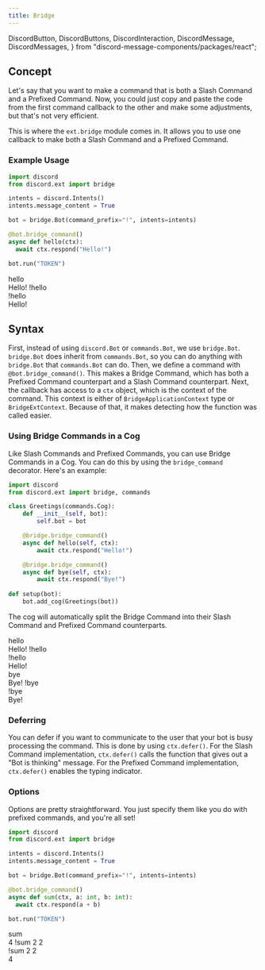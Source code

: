 ```yaml
---
title: Bridge
---
```


  DiscordButton,
  DiscordButtons,
  DiscordInteraction,
  DiscordMessage,
  DiscordMessages,
} from "discord-message-components/packages/react";


## Concept

Let's say that you want to make a command that is both a Slash Command and a Prefixed Command. Now, you could just copy and paste the code from the first command callback to the other and make some adjustments, but that's not very efficient.

This is where the `ext.bridge` module comes in. It allows you to use one callback to make both a Slash Command and a Prefixed Command.

### Example Usage

```python
import discord
from discord.ext import bridge

intents = discord.Intents()
intents.message_content = True

bot = bridge.Bot(command_prefix="!", intents=intents)

@bot.bridge_command()
async def hello(ctx):
  await ctx.respond("Hello!")

bot.run("TOKEN")
```

<DiscordComponent>
  <DiscordMessage profile="robocord" bot>
    <div slot="interactions">
      <DiscordInteraction profile="bob" command>
        hello
      </DiscordInteraction>
    </div>
    Hello!
  </DiscordMessage>

<DiscordMessage profile="bob">
    !hello
  </DiscordMessage>

<DiscordMessage profile="robocord" bot>
    <div slot="interactions">
      <DiscordInteraction profile="bob" highlight>
        !hello
      </DiscordInteraction>
    </div>
    Hello!
  </DiscordMessage>
</DiscordComponent>

## Syntax

First, instead of using `discord.Bot` or `commands.Bot`, we use `bridge.Bot`. `bridge.Bot` does inherit from `commands.Bot`, so you can do anything with `bridge.Bot` that `commands.Bot` can do.
Then, we define a command with `@bot.bridge_command()`. This makes a Bridge Command, which has both a Prefixed Command counterpart and a Slash Command counterpart.
Next, the callback has access to a `ctx` object, which is the context of the command. This context is either of `BridgeApplicationContext` type or `BridgeExtContext`. Because of that, it makes detecting how the function was called easier.

### Using Bridge Commands in a Cog

Like Slash Commands and Prefixed Commands, you can use Bridge Commands in a Cog. You can do this by using the `bridge_command` decorator. Here's an example:

```python
import discord
from discord.ext import bridge, commands

class Greetings(commands.Cog):
    def __init__(self, bot):
        self.bot = bot

    @bridge.bridge_command()
    async def hello(self, ctx):
        await ctx.respond("Hello!")

    @bridge.bridge_command()
    async def bye(self, ctx):
        await ctx.respond("Bye!")
        
def setup(bot):
    bot.add_cog(Greetings(bot))
```

The cog will automatically split the Bridge Command into their Slash Command and Prefixed Command counterparts.

<DiscordComponent>
  <DiscordMessage profile="robocord" bot>
    <div slot="interactions">
      <DiscordInteraction profile="bob" command>
        hello
      </DiscordInteraction>
    </div>
    Hello!
  </DiscordMessage>

<DiscordMessage profile="bob">
    !hello
  </DiscordMessage>

<DiscordMessage profile="robocord" bot>
    <div slot="interactions">
      <DiscordInteraction profile="bob" highlight>
        !hello
      </DiscordInteraction>
    </div>
    Hello!
  </DiscordMessage>

<DiscordMessage profile="robocord" bot>
    <div slot="interactions">
      <DiscordInteraction profile="bob" command>
        bye
      </DiscordInteraction>
    </div>
    Bye!
  </DiscordMessage>

<DiscordMessage profile="bob">
    !bye
  </DiscordMessage>

<DiscordMessage profile="robocord" bot>
    <div slot="interactions">
      <DiscordInteraction profile="bob" highlight>
        !bye
      </DiscordInteraction>
    </div>
    Bye!
  </DiscordMessage>
</DiscordComponent>

### Deferring

You can defer if you want to communicate to the user that your bot is busy processing the command. This is done by using `ctx.defer()`. For the Slash Command implementation, `ctx.defer()` calls the function that gives out a "Bot is thinking" message. For the Prefixed Command implementation, `ctx.defer()` enables the typing indicator.

<!-- TODO: Add example images of deferring at work -->

### Options

Options are pretty straightforward. You just specify them like you do with prefixed commands, and you're all set!

```python
import discord
from discord.ext import bridge

intents = discord.Intents()
intents.message_content = True

bot = bridge.Bot(command_prefix="!", intents=intents)

@bot.bridge_command()
async def sum(ctx, a: int, b: int):
  await ctx.respond(a + b)

bot.run("TOKEN")
```

<DiscordComponent>
  <DiscordMessage profile="robocord" bot>
    <div slot="interactions">
      <DiscordInteraction profile="bob" command>
        sum
      </DiscordInteraction>
    </div>
    4
  </DiscordMessage>

<DiscordMessage profile="bob">
    !sum 2 2
  </DiscordMessage>

<DiscordMessage profile="robocord" bot>
    <div slot="interactions">
      <DiscordInteraction profile="bob" highlight>
        !sum 2 2
      </DiscordInteraction>
    </div>
    4
  </DiscordMessage>
</DiscordComponent>
